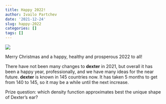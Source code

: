 ```yaml
---
title: Happy 2022!
author: Ivailo Partchev
date: '2021-12-24'
slug: happy-2022
categories: []
tags: []
---
```


![](img/Dx22.jpg)

Merry Christmas and a happy, healthy and prosperous 2022 to all!

There have not been many changes to __dexter__ in 2021, but overall it has been a happy year, professionally, and we have many ideas for the near future. __dexter__ is known in 145 countries now. It has taken 5 months to get from 140 to 145, so it may be a while until the next increase.

Prize question: which density function approximates best the unique shape of Dexter's ear?
